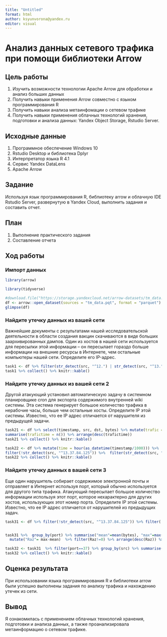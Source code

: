 ---
title: "Untitled"
format: html
author: ksyunvorona@yandex.ru
editor: visual
---

# Анализ данных сетевого трафика при помощи библиотеки Arrow

## Цель работы

1. Изучить возможности технологии Apache Arrow для обработки и анализ больших данных
2. Получить навыки применения Arrow совместно с языком программирования R
3. Получить навыки анализа метаинфомации о сетевом трафике
4. Получить навыки применения облачных технологий хранения, подготовки и анализа данных: Yandex Object Storage, Rstudio Server.

## Исходные данные

1. Программное обеспечение Windows 10
2. Rstudio Desktop и библиотека Dplyr
3. Интерпретатор языка R 4.1
4. Сервис Yandex DataLens
5. Apache Arrow

## Задание
Используя язык программирования R, библиотеку arrow и облачную IDE Rstudio Server, развернутую в Yandex Cloud, выполнить задания и составить отчет.

## План

1. Выполнение практического задания
2. Составление отчета

## Ход работы

### Импорт данных

```{r}
library(arrow)
```

```{r}
library(tidyverse)
```
```{r}
#download.file("https://storage.yandexcloud.net/arrow-datasets/tm_data.pqt",destfile = "tm_data.pqt")
df <- arrow::open_dataset(sources = "tm_data.pqt", format = "parquet")
glimpse(df)
```
### Найдите утечку данных из вашей сети

Важнейшие документы с результатами нашей исследовательской деятельности в
области создания вакцин скачиваются в виде больших заархивированных дампов.
Один из хостов в нашей сети используется для пересылки этой информации – он
пересылает гораздо больше информации на внешние ресурсы в Интернете, чем
остальные компьютеры нашей сети. Определите его IP-адрес.

```{r}
task1 <- df %>% filter(str_detect(src, "^12.") | str_detect(src, "^13.") | str_detect(src, "^14."))  %>% filter(!str_detect(dst, "^12.") & !str_detect(dst, "^13.") & !str_detect(dst, "^14."))  %>% group_by(src) %>% summarise("sum" = sum(bytes)) %>% arrange(desc(sum)) %>% head(1) %>% select(src) 
task1 %>% collect() %>% knitr::kable()
```
### Найдите утечку данных из вашей сети 2

Другой атакующий установил автоматическую задачу в системном планировщике
cron для экспорта содержимого внутренней wiki системы. Эта система генерирует
большое количество трафика в нерабочие часы, больше чем остальные хосты.
Определите IP этой системы. Известно, что ее IP адрес отличается от нарушителя из
предыдущей задачи.

```{r}
task21 <- df %>% select(timestamp, src, dst, bytes) %>% mutate(trafic = (str_detect(src, "^((12|13|14)\\.)") & !str_detect(dst, "^((12|13|14)\\.)")),time = hour(as_datetime(timestamp/1000))) %>% filter(trafic == TRUE, time >= 0 & time <= 24) %>% group_by(time) %>%
summarise(trafictime = n()) %>% arrange(desc(trafictime))
task21 %>% collect() %>% knitr::kable()
```
```{r}
task22 <- df %>% mutate(time = hour(as_datetime(timestamp/1000))) %>% 
filter(!str_detect(src, "^13.37.84.125")) %>%  filter(str_detect(src, "^12.") | str_detect(src, "^13.") | str_detect(src, "^14."))  %>% filter(!str_detect(dst, "^12.") | !str_detect(dst, "^13.") | !str_detect(dst, "^14."))  %>% filter(time >= 1 & time <= 15) %>%  group_by(src) %>% summarise("sum" = sum(bytes)) %>% arrange(desc(sum)) %>% head(1) %>% select(src) 
task22 %>% collect() %>% knitr::kable()
```

### Найдите утечку данных в вашей сети 3

Еще один нарушитель собирает содержимое электронной почты и отправляет в
Интернет используя порт, который обычно используется для другого типа трафика.
Атакующий пересылает большое количество информации используя этот порт,
которое нехарактерно для других хостов, использующих этот номер порта.
Определите IP этой системы. Известно, что ее IP адрес отличается от нарушителей
из предыдущих задач.

```{r}
task31 <- df %>% filter(!str_detect(src, "^13.37.84.125")) %>% filter(!str_detect(src, "^12.55.77.96")) %>% filter(str_detect(src, "^12.") | str_detect(src, "^13.") | str_detect(src, "^14."))  %>% filter(!str_detect(dst, "^12.") & !str_detect(dst, "^13.") & !str_detect(dst, "^14."))  %>% select(src, bytes, port) 


task31 %>%  group_by(port) %>% summarise("mean"=mean(bytes), "max"=max(bytes), "sum" = sum(bytes)) %>% 
  mutate("Raz"= max-mean)  %>% filter(Raz!=0) %>% arrange(desc(Raz)) %>% head(1) %>% collect() %>% knitr::kable()
```
```{r}
task32 <- task31  %>% filter(port==37) %>% group_by(src) %>% summarise("mean"=mean(bytes)) %>% arrange(desc(mean)) %>% head(1) %>% select(src)
task32 %>% collect() %>% knitr::kable()
```

## Оценка результата

При использовании языка программирования R и библиотеки arrow были успешно выполнены задания по анализу трафика и нахождению утечек из сети.

## Вывод

Я ознакомилась с применением облачных технологий хранения, подготовки и анализа данных, а также проанализировала метаинформацию о сетевом трафике.
